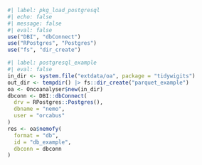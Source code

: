 ```r
#| label: pkg_load_postgresql
#| echo: false
#| message: false
#| eval: false
use("DBI", "dbConnect")
use("RPostgres", "Postgres")
use("fs", "dir_create")
```

```r
#| label: postgresql_example
#| eval: false
in_dir <- system.file("extdata/oa", package = "tidywigits")
out_dir <- tempdir() |> fs::dir_create("parquet_example")
oa <- Oncoanalyser$new(in_dir)
dbconn <- DBI::dbConnect(
  drv = RPostgres::Postgres(),
  dbname = "nemo",
  user = "orcabus"
)
res <- oa$nemofy(
  format = "db",
  id = "db_example",
  dbconn = dbconn
)
```